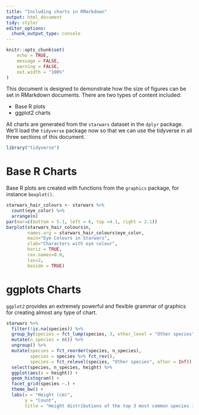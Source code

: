```yaml
---
title: "Including charts in RMarkdown"
output: html_document
tidy: styler
editor_options: 
  chunk_output_type: console
---
```


```r
knitr::opts_chunk$set(
	echo = TRUE,
	message = FALSE,
	warning = FALSE,
	out.width = "100%"
)
```

This document is designed to demonstrate how the size of figures can be set in RMarkdown documents. There are two types of content included:

- Base R plots
- ggplot2 charts

All charts are generated from the `starwars` dataset in the `dplyr` package. We'll load the `tidyverse` package now so that we can use the tidyverse in all three sections of this document.

```r
library("tidyverse")
```

# Base R Charts

Base R plots are created with functions from the `graphics` package, for instance `boxplot()`.

```r
starwars_hair_colours <- starwars %>%
  count(eye_color) %>%
  arrange(n)
par(mar=c(bottom = 5.1, left = 6, top =4.1, right = 2.1))
barplot(starwars_hair_colours$n,
        names.arg = starwars_hair_colours$eye_color,
        main="Eye Colours in Starwars", 
        xlab="Characters with eye colour",
        horiz = TRUE,
        cex.names=0.8,
        las=2,
        beside = TRUE)
```

# ggplots Charts

`ggplot2` provides an extremely powerful and flexible grammar of graphics for creating almost any type of chart.

```r
starwars %>%
  filter(!is.na(species)) %>%
  group_by(species = fct_lump(species, 3, other_level = "Other species")) %>%
  mutate(n_species = n()) %>%
  ungroup() %>%
  mutate(species = fct_reorder(species, n_species),
         species = species %>% fct_rev(),
         species = fct_relevel(species, "Other species", after = Inf)) %>%
  select(species, n_species, height) %>%
  ggplot(aes(x = height)) +
  geom_histogram() +
  facet_grid(species ~.) +
  theme_bw() +
  labs(x = "Height (cm)",
       y = "Count",
       title = "Height distributions of the top 3 most common species in Starwars")
```


